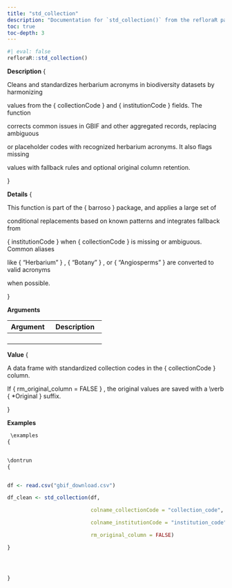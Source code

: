 ```yaml
---
title: "std_collection"
description: "Documentation for `std_collection()` from the refloraR package."
toc: true
toc-depth: 3
---
```

 
```r
#| eval: false
refloraR::std_collection()
```

 **Description**
 \description
{


Cleans and standardizes herbarium acronyms in biodiversity datasets by harmonizing

values from the 
\code
{
collectionCode
}
 and 
\code
{
institutionCode
}
 fields. The function

corrects common issues in GBIF and other aggregated records, replacing ambiguous

or placeholder codes with recognized herbarium acronyms. It also flags missing

values with fallback rules and optional original column retention.

} 

 **Details**
 \details
{


This function is part of the 
\code
{
barroso
}
 package, and applies a large set of

conditional replacements based on known patterns and integrates fallback from

\code
{
institutionCode
}
 when 
\code
{
collectionCode
}
 is missing or ambiguous. Common aliases

like 
\code
{
"Herbarium"
}
, 
\code
{
"Botany"
}
, or 
\code
{
"Angiosperms"
}
 are converted to valid acronyms

when possible.

} 

 **Arguments**

| Argument | Description |
|----------|-------------|
| \item  { df }  { A data frame with biodiversity specimen records. } | \item  { df }  { A data frame with biodiversity specimen records. } |
| \item  { colname_collectionCode }  { Name of the column containing collection codes (default:  \code { "collectionCode" } | \item  { colname_collectionCode }  { Name of the column containing collection codes (default:  \code { "collectionCode" } |
| \item  { colname_institutionCode }  { Name of the column containing institution codes (default:  \code { "institutionCode" } | \item  { colname_institutionCode }  { Name of the column containing institution codes (default:  \code { "institutionCode" } |
| \item  { rm_original_column }  { Logical; if  \code { TRUE } | \item  { rm_original_column }  { Logical; if  \code { TRUE } | 

 **Value**
 \value
{


A data frame with standardized collection codes in the 
\code
{
collectionCode
}
 column.

If 
\code
{
rm_original_column = FALSE
}
, the original values are saved with a 
\verb
{
*Original
}
 suffix.

} 

 **Examples**
```r
 \examples
{


\dontrun
{


df <- read.csv("gbif_download.csv")

df_clean <- std_collection(df,

                           colname_collectionCode = "collection_code",

                           colname_institutionCode = "institution_code",

                           rm_original_column = FALSE)

}




} 
```
